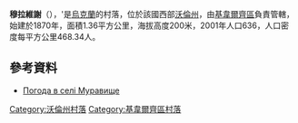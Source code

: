 {{coord|50|51|22|N|25|34|13|E|scale:30000|display=title}}

'''穆拉維謝'''（{{lang-uk|Муравище}}），'是[[烏克蘭|烏克蘭]]的村落，位於該國西部[[沃倫州|沃倫州]]，由[[基韋爾齊區|基韋爾齊區]]負責管轄，始建於1870年，面積1.36平方公里，海拔高度200米，2001年人口636，人口密度每平方公里468.34人。

==參考資料==
* [http://weather.in.ua/ua/volynskaja/16434 Погода в селі Муравище] {{Wayback|url=http://weather.in.ua/ua/volynskaja/16434 |date=20160305214636 }}

[[Category:沃倫州村落|Category:沃倫州村落]]
[[Category:基韋爾齊區村落|Category:基韋爾齊區村落]]


{{Volyn-geo-stub}}
